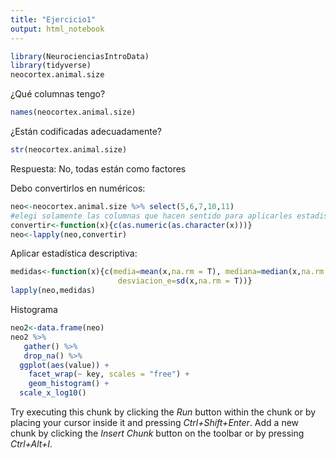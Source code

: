 ---
title: "Ejercicio1"
output: html_notebook
---

 

```{r}
library(NeurocienciasIntroData)
library(tidyverse)
neocortex.animal.size

```


¿Qué columnas tengo?
```{r}
names(neocortex.animal.size)
```
¿Están codificadas adecuadamente?

```{r}
str(neocortex.animal.size)
```
Respuesta: No, todas están como factores


Debo convertirlos en numéricos:
```{r}
neo<-neocortex.animal.size %>% select(5,6,7,10,11)
#elegi solamente las columnas que hacen sentido para aplicarles estadistica descriptiva mas adelante y las otras las deje como factor
convertir<-function(x){c(as.numeric(as.character(x)))}
neo<-lapply(neo,convertir)
```


Aplicar estadística descriptiva:
```{r}
medidas<-function(x){c(media=mean(x,na.rm = T), mediana=median(x,na.rm = T),
                        desviacion_e=sd(x,na.rm = T))}
lapply(neo,medidas)
```


Histograma
```{r}
neo2<-data.frame(neo)
neo2 %>%
   gather() %>% 
   drop_na() %>%
  ggplot(aes(value)) +
    facet_wrap(~ key, scales = "free") +
    geom_histogram() +
  scale_x_log10()
```


Try executing this chunk by clicking the *Run* button within the chunk or by placing your cursor inside it and pressing *Ctrl+Shift+Enter*.
Add a new chunk by clicking the *Insert Chunk* button on the toolbar or by pressing *Ctrl+Alt+I*.
